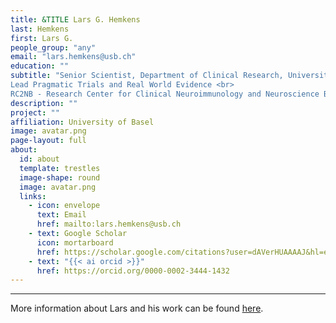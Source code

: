```yaml
---
title: &TITLE Lars G. Hemkens
last: Hemkens
first: Lars G.
people_group: "any"
email: "lars.hemkens@usb.ch"
education: ""
subtitle: "Senior Scientist, Department of Clinical Research, University of Basel <br>
Lead Pragmatic Trials and Real World Evidence <br>
RC2NB - Research Center for Clinical Neuroimmunology and Neuroscience Basel"
description: ""
project: ""
affiliation: University of Basel
image: avatar.png
page-layout: full
about: 
  id: about
  template: trestles
  image-shape: round
  image: avatar.png
  links:
    - icon: envelope
      text: Email
      href: mailto:lars.hemkens@usb.ch 
    - text: Google Scholar
      icon: mortarboard 
      href: https://scholar.google.com/citations?user=dAVerHUAAAAJ&hl=en
    - text: "{{< ai orcid >}}"
      href: https://orcid.org/0000-0002-3444-1432
---
```

<hr>
::: {#about}

More information about Lars and his work can be found [here](https://pragmatic-evidence.org/about-us/).

:::
